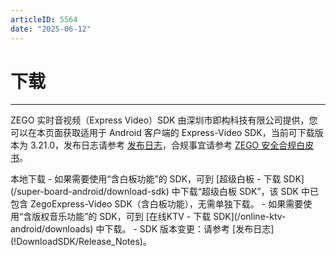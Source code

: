 ```yaml
---
articleID: 5564
date: "2025-06-12"
---
```


# 下载

- - -

ZEGO 实时音视频（Express Video）SDK 由深圳市即构科技有限公司提供，您可以在本页面获取适用于 Android 客户端的 Express-Video SDK，当前可下载版本为 3.21.0，发布日志请参考 [发布日志](!DownloadSDK/Release_Notes)，合规事宜请参考 [ZEGO 安全合规白皮书](/policies-and-agreements/zego-security-and-compliance-white-paper)。
     
<Card title="Express-Video SDK v3.21.0" href="https://artifact-sdk.zego.im/rtc/ZegoExpressVideo/android/ZegoExpressVideo-android-shared-java.zip" target="_blank">
本地下载
</Card>
<Note title="说明">
- 如果需要使用“含白板功能”的 SDK，可到 [超级白板 - 下载 SDK](/super-board-android/download-sdk) 中下载“超级白板 SDK”，该 SDK 中已包含 ZegoExpress-Video SDK（含白板功能），无需单独下载。
- 如果需要使用“含版权音乐功能”的 SDK，可到 [在线KTV - 下载 SDK](/online-ktv-android/downloads) 中下载。
- SDK 版本变更：请参考 [发布日志](!DownloadSDK/Release_Notes)。
</Note>

